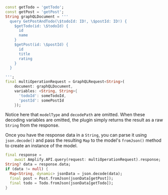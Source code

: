 ```dart
const getTodo = 'getTodo';
const getPost = 'getPost';
String graphQLDocument = '''
  query GetPostAndTodo(\$todoId: ID!, \$postId: ID!) {
    $getTodo(id: \$todoId) {
      id
      name
    }
    $getPost(id: \$postId) {
      id
      title
      rating
    }
  }

''';
final multiOperationRequest = GraphQLRequest<String>(
    document: graphQLDocument,
    variables: <String, String>{
      'todoId': someTodoId,
      'postId': somePostId
    });
```
Notice here that `modelType` and `decodePath` are omitted. When these decoding variables are omitted, the plugin simply returns the result as a raw `String` from the response.

Once you have the response data in a `String`, you can parse it using `json.decode()` and pass the resulting `Map` to the model's `fromJson()` method to create an instance of the model.

```dart
final response =
    await Amplify.API.query(request: multiOperationRequest).response;
String? data = response.data;
if (data != null) {
  Map<String, dynamic> jsonData = json.decode(data);
  final post = Post.fromJson(jsonData[getPost]);
  final todo = Todo.fromJson(jsonData[getTodo]);
}
```
